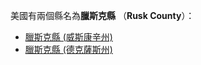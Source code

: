 美國有兩個縣名為'''臘斯克縣''' （'''Rusk County'''）：
* [[臘斯克縣_(威斯康辛州)|臘斯克縣 (威斯康辛州)]]
* [[臘斯克縣_(德克薩斯州)|臘斯克縣 (德克薩斯州)]]
{{disambig|L臘斯克縣|Cat=四字县名消歧义}}